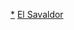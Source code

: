 {{Catnav|頁面分類|地理|地理模板|大洲模板|各大洲國家模板|中美洲国家模板}}
{{Catnav|頁面分類|地理|地理模板|大洲模板|中美洲模板|中美洲国家模板}}
{{Catnav|頁面分類|地理|区域地理|大洲|中美洲|中美洲模板|中美洲国家模板}}
{{Catnav|頁面分類|地理|国家|中美洲国家|薩爾瓦多}}

[[Category:薩爾瓦多|*]]
[[Category:中美洲國家模板|El Savaldor]]